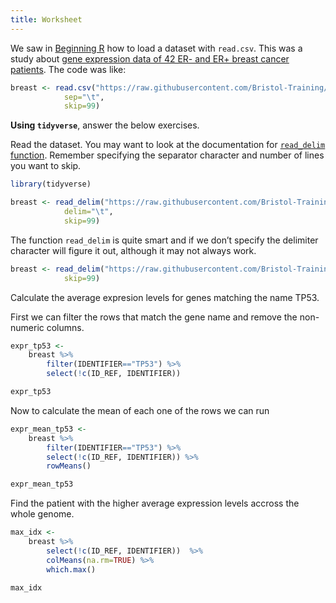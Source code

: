 ```yaml
---
title: Worksheet
---
```


We saw in [Beginning R](https://bristol-training.github.io/beginning-r/pages/060-data.html) how to load a dataset with `read.csv`. This was a study about [gene expression data of 42 ER- and ER+ breast cancer patients](https://ftp.ncbi.nlm.nih.gov/geo/datasets/GDS3nnn/GDS3716/soft/GDS3716.soft.gz). The code was like:

```r
breast <- read.csv("https://raw.githubusercontent.com/Bristol-Training/beginning-r/refs/heads/main/data/GDS3716.soft",
            sep="\t",
            skip=99)
```

**Using `tidyverse`**, answer the below exercises.

::: {#exercise-1 .callout-note title="Exercise 1" icon=false} 
Read the dataset. You may want to look at the documentation for [`read_delim` function](https://readr.tidyverse.org/reference/read_delim.html). Remember specifying the separator character and number of lines you want to skip.
:::

::: {#answer1 .callout-caution icon=false title='Answer 1' collapse="true"}
```r
library(tidyverse)

breast <- read_delim("https://raw.githubusercontent.com/Bristol-Training/beginning-r/refs/heads/main/data/GDS3716.soft",
            delim="\t",
            skip=99)
```

The function `read_delim` is quite smart and if we don't specify the delimiter character will figure it out, although it may not always work.
```r
breast <- read_delim("https://raw.githubusercontent.com/Bristol-Training/beginning-r/refs/heads/main/data/GDS3716.soft",
            skip=99)
```
:::



::: {#exercise-2 .callout-note title="Exercise 2" icon=false}
Calculate the average expresion levels for genes matching the name TP53.
:::

::: {#answer2 .callout-caution icon=false title='Answer 2' collapse="true"}

First we can filter the rows that match the gene name and remove the non-numeric columns.

```r
expr_tp53 <-
    breast %>%
        filter(IDENTIFIER=="TP53") %>%
        select(!c(ID_REF, IDENTIFIER)) 

expr_tp53
```

Now to calculate the mean of each one of the rows we can run
```r
expr_mean_tp53 <-
    breast %>%
        filter(IDENTIFIER=="TP53") %>%
        select(!c(ID_REF, IDENTIFIER)) %>%
        rowMeans()

expr_mean_tp53
```

:::



::: {#exercise-3 .callout-note title="Exercise 3" icon=false} 
Find the patient with the higher average expression levels accross the whole genome.
:::

::: {#answer3 .callout-caution icon=false title='Answer 3' collapse="true"}

```r
max_idx <-
    breast %>%
        select(!c(ID_REF, IDENTIFIER))  %>%
        colMeans(na.rm=TRUE) %>%
        which.max()

max_idx

```

:::

